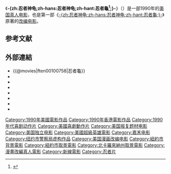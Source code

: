 {{noteTA
|G1 = Movie
|T=zh-hans:忍者神龟 (1990年电影);zh-hant:忍者龜 (1990年電影);
|1=zh-cn:忍者神龟;zh-tw:忍者龜;zh-hk:忍者龜;zh-mo:忍者龜;zh-my:忍者龟;
}}


{{multiple issues|
{{expand|time=2014-10-27T11:05:54+00:00}}
{{refimprove|time=2014-10-27T11:05:54+00:00}}
}}
{{Infobox Film
| name               = -{zh:忍者神龟;zh-hans:忍者神龟;zh-hant:忍者龜;}-
| original_name      = {{lang|en|Teenage Mutant Ninja Turtles}}
| image              = Teenage Mutant Ninja Turtles poster (1990 film Version).jpg
| caption            = 電影海報
| director           = {{lang|en|Steve Barron}}
| producer           = {{lang|en|Simon Fields}}<br/>{{lang|en|David Chan}}<br/>{{lang|en|Kim Dawson}}
| writer             = {{lang|en|Todd W. Langen}}<br/>{{lang|en|Bobby Herbeck}}
| based_on           = 《[[忍者龜|忍者龜]]》<br/>由[[凱文·伊斯特曼|凱文·伊斯特曼]]和<br/>[[彼得·萊爾德|彼得·萊爾德]]創作
| starring           = 
| music              = {{lang|en|John Du Prez}}
| cinematography     = {{lang|en|John Fenner}}
| editing            = {{lang|en|William D. Gordean}}<br/>{{lang|en|Sally Menke}}<br/>{{lang|en|James R. Symons}}
| production_company = 
| distributor        = 
| released           = {{film date|1990|3|30}}
| runtime            = 93 分鐘
| country            = {{美國電影產地}} <br> {{英屬香港電影}}
| language           = [[英語|英語]]
| budget             = 
| gross              = 
}}
《'''-{zh:忍者神龟;zh-hans:忍者神龟;zh-hant:忍者龜<ref name="電影譯名">{{cite web|title= 忍者龜跨過太平洋威力折半 都是星爺害的！？|work= 聯合新聞網|date= 2016-06-15 13:40|url= https://udn.com/news/story/9592/1763214|access-date= 2022-04-06|archive-date= 2021-09-23|archive-url= https://web.archive.org/web/20210923034325/https://udn.com/news/story/9592/1763214}}</ref>;}-'''》（{{lang-en|'''Teenage Mutant Ninja Turtles'''}}）是一部1990年的[[美国|美国]][[真人电影|真人电影]]，也是第一部《[[忍者神龟|-{zh:忍者神龟;zh-hans:忍者神龟;zh-hant:忍者龜;}-]]》原著的[[改编电影|改编电影]]。

== 参考文献 ==
{{Reflist|2}}

== 外部連結 ==
{{Portal|美国电影|1990年代|超级英雄小说|喜剧}}
{{Wikiquote|Teenage Mutant Ninja Turtles (1990 film)|Teenage Mutant Ninja Turtles}}
*{{@movies|ften00100758|忍者龜}}
*{{douban|title=忍者神龟}}
*{{Mtime|18424|忍者神龟}}
*{{Amg movie|120119|-{zh:忍者神龟;zh-hans:忍者神龟;zh-hant:忍者龜;}-}}
*{{rotten-tomatoes|teenage_mutant_ninja_turtles_the_movie|-{zh:忍者神龟;zh-hans:忍者神龟;zh-hant:忍者龜;}-}}
*{{mojo title|teenagemutantninjaturtles|-{zh:忍者神龟;zh-hans:忍者神龟;zh-hant:忍者龜;}-}}
*{{Tcmdb title|18106|-{zh:忍者神龟;zh-hans:忍者神龟;zh-hant:忍者龜;}-}}
*{{imdb title|0100758|-{zh:忍者神龟;zh-hans:忍者神龟;zh-hant:忍者龜;}-}}

{{忍者龜}}

[[Category:1990年美國電影作品|Category:1990年美國電影作品]]
[[Category:1990年香港電影作品|Category:1990年香港電影作品]]
[[Category:1990年代喜剧动作片|Category:1990年代喜剧动作片]]
[[Category:美國喜劇動作片|Category:美國喜劇動作片]]
[[Category:美国报复题材电影|Category:美国报复题材电影]]
[[Category:美国独立电影|Category:美国独立电影]]
[[Category:美國超級英雄電影|Category:美國超級英雄電影]]
[[Category:嘉禾电影|Category:嘉禾电影]]
[[Category:纽约市警察局虚构作品|Category:纽约市警察局虚构作品]]
[[Category:美国漫画改编电影|Category:美国漫画改编电影]]
[[Category:紐約市背景電影|Category:紐約市背景電影]]
[[Category:紐約市取景電影|Category:紐約市取景電影]]
[[Category:北卡羅來納州取景電影|Category:北卡羅來納州取景電影]]
[[Category:漫畫改編真人電影|Category:漫畫改編真人電影]]
[[Category:新線電影|Category:新線電影]]
[[Category:忍者片|Category:忍者片]]